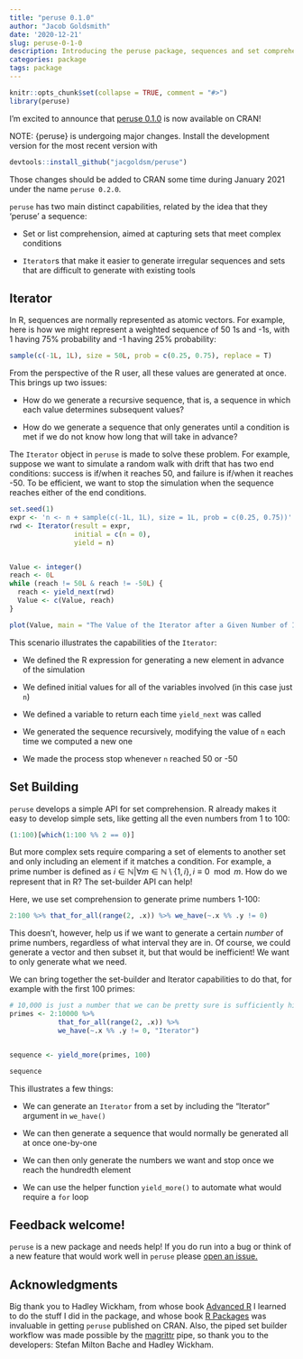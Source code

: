 ```yaml
---
title: "peruse 0.1.0"
author: "Jacob Goldsmith"
date: '2020-12-21'
slug: peruse-0-1-0
description: Introducing the peruse package, sequences and set comprehension in R.
categories: package
tags: package
---
```


```r
knitr::opts_chunk$set(collapse = TRUE, comment = "#>")
library(peruse)
```

<html>
<style>
h2 code {
    font-size: 1em;
}
</style>
</html>

I'm excited to announce that [peruse 0.1.0](https://jacgoldsm.github.io/peruse/) is now
available on CRAN!

NOTE: {peruse} is undergoing major changes. Install the development version for the most recent version with
```r
devtools::install_github("jacgoldsm/peruse")
```

Those changes should be added to CRAN some time during January 2021 under the name `peruse 0.2.0`.

`peruse` has two main distinct capabilities, related by the idea that they 'peruse' a sequence:

* Set or list comprehension, aimed at capturing sets that meet complex conditions

* `Iterator`s that make it easier to generate irregular sequences and sets that are difficult to generate with existing tools


## Iterator

In R, sequences are normally represented as atomic vectors. For example, here is how we might represent a weighted sequence of 50 1s and -1s, with 1 having 75% probability and -1 having 25% probability:
```r
sample(c(-1L, 1L), size = 50L, prob = c(0.25, 0.75), replace = T)
```
From the perspective of the R user, all these values are generated at once. This brings up two issues:

* How do we generate a recursive sequence, that is, a sequence in which each value determines subsequent values?

* How do we generate a sequence that only generates until a condition is met if we do not know how long that will take in advance?

The `Iterator` object in `peruse` is made to solve these problem. For example, suppose we want to simulate a random walk with drift that has two end conditions: success is if/when it reaches 50, and failure is if/when it reaches -50. To be efficient, we want to stop the simulation when the sequence reaches either of the end conditions.


```r
set.seed(1)
expr <- 'n <- n + sample(c(-1L, 1L), size = 1L, prob = c(0.25, 0.75))'
rwd <- Iterator(result = expr,
                initial = c(n = 0),
                yield = n)


Value <- integer()
reach <- 0L
while (reach != 50L & reach != -50L) {
  reach <- yield_next(rwd)
  Value <- c(Value, reach)
}

plot(Value, main = "The Value of the Iterator after a Given Number of Iterations")
```


This scenario illustrates the capabilities of the `Iterator`:

* We defined the R expression for generating a new element in advance of the simulation

* We defined initial values for all of the variables involved (in this case just `n`)

* We defined a variable to return each time `yield_next` was called

* We generated the sequence recursively, modifying the value of `n` each time we computed a new one

* We made the process stop whenever `n` reached 50 or -50

## Set Building
`peruse` develops a simple API for set comprehension. R already makes it easy to develop simple sets, like getting all the even numbers from 1 to 100:
```r
(1:100)[which(1:100 %% 2 == 0)]
```
But more complex sets require comparing a set of elements to another set and only including an element if it matches a condition. For example, a prime number is defined as $i \in \mathbb{N} | \forall m \in \mathbb{N} \setminus \{1,i \}, i \equiv 0 \mod m$. How do we represent that in R? The set-builder API can help!

Here, we use set comprehension to generate prime numbers 1-100:
```r
2:100 %>% that_for_all(range(2, .x)) %>% we_have(~.x %% .y != 0)
```
This doesn't, however, help us if we want to generate a certain *number* of prime numbers, regardless of what interval they are in. Of course, we could generate a vector and then subset it, but that would be inefficient! We want to only generate what we need.

We can bring together the set-builder and Iterator capabilities to do that, for example with the first 100 primes:

```r
# 10,000 is just a number that we can be pretty sure is sufficiently high
primes <- 2:10000 %>%
            that_for_all(range(2, .x)) %>% 
            we_have(~.x %% .y != 0, "Iterator")


sequence <- yield_more(primes, 100)

sequence
```
This illustrates a few things:

* We can generate an `Iterator` from a set by including the "Iterator" argument in `we_have()`

* We can then generate a sequence that would normally be generated all at once one-by-one

* We can then only generate the numbers we want and stop once we reach the hundredth element

* We can use the helper function `yield_more()` to automate what would require a `for` loop


## Feedback welcome!

`peruse` is a new package and needs help! If you do run into a bug or think of a new feature that would work well in `peruse` please [open an issue.](https://github.com/jacgoldsm/peruse/issues)

## Acknowledgments
Big thank you to Hadley Wickham, from whose book [Advanced R](https://adv-r.hadley.nz/index.html) I learned to do the stuff I did in the package, and whose book [R Packages](https://r-pkgs.org/index.html) was invaluable in getting `peruse` published on CRAN. Also, the piped set builder workflow was made possible by the [magrittr](https://magrittr.tidyverse.org/) pipe, so thank you to the developers: Stefan Milton Bache and Hadley Wickham.



